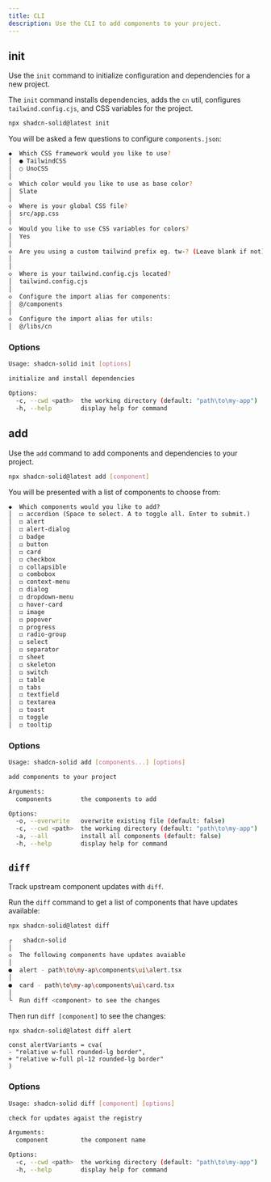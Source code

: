```yaml
---
title: CLI
description: Use the CLI to add components to your project.
---
```


## init

Use the `init` command to initialize configuration and dependencies for a new project.

The `init` command installs dependencies, adds the `cn` util, configures `tailwind.config.cjs`, and CSS variables for the project.

```bash
npx shadcn-solid@latest init
```

You will be asked a few questions to configure `components.json`:

```bash
◆  Which CSS framework would you like to use?
│  ● TailwindCSS
│  ○ UnoCSS
│
◇  Which color would you like to use as base color?
│  Slate
│
◇  Where is your global CSS file?
│  src/app.css
│
◇  Would you like to use CSS variables for colors?
│  Yes
│
◇  Are you using a custom tailwind prefix eg. tw-? (Leave blank if not)
│
│
◇  Where is your tailwind.config.cjs located?
│  tailwind.config.cjs
│
◇  Configure the import alias for components:
│  @/components
│
◇  Configure the import alias for utils:
│  @/libs/cn
```

### Options

```bash
Usage: shadcn-solid init [options]

initialize and install dependencies

Options:
  -c, --cwd <path>  the working directory (default: "path\to\my-app")
  -h, --help        display help for command
```

## add

Use the `add` command to add components and dependencies to your project.

```bash
npx shadcn-solid@latest add [component]
```

You will be presented with a list of components to choose from:

```txt
◆  Which components would you like to add?
│  ◻ accordion (Space to select. A to toggle all. Enter to submit.)
│  ◻ alert
│  ◻ alert-dialog
│  ◻ badge
│  ◻ button
│  ◻ card
│  ◻ checkbox
│  ◻ collapsible
│  ◻ combobox
│  ◻ context-menu
│  ◻ dialog
│  ◻ dropdown-menu
│  ◻ hover-card
│  ◻ image
│  ◻ popover
│  ◻ progress
│  ◻ radio-group
│  ◻ select
│  ◻ separator
│  ◻ sheet
│  ◻ skeleton
│  ◻ switch
│  ◻ table
│  ◻ tabs
│  ◻ textfield
│  ◻ textarea
│  ◻ toast
│  ◻ toggle
│  ◻ tooltip
```

### Options

```bash
Usage: shadcn-solid add [components...] [options]

add components to your project

Arguments:
  components        the components to add

Options:
  -o, --overwrite   overwrite existing file (default: false)
  -c, --cwd <path>  the working directory (default: "path\to\my-app")
  -a, --all         install all components (default: false)
  -h, --help        display help for command
```

## `diff`

Track upstream component updates with `diff`.

Run the `diff` command to get a list of components that have updates available:

```bash
npx shadcn-solid@latest diff
```

```bash
┌   shadcn-solid
│
◇  The following components have updates avaiable
│
●  alert - path\to\my-ap\components\ui\alert.tsx
│
●  card - path\to\my-ap\components\ui\card.tsx
│
└  Run diff <component> to see the changes
```

Then run `diff [component]` to see the changes:

```bash
npx shadcn-solid@latest diff alert
```

```tsx
const alertVariants = cva(
- "relative w-full rounded-lg border",
+ "relative w-full pl-12 rounded-lg border"
)
```

### Options

```bash
Usage: shadcn-solid diff [component] [options]

check for updates agaist the registry

Arguments:
  component         the component name

Options:
  -c, --cwd <path>  the working directory (default: "path\to\my-app")
  -h, --help        display help for command
```